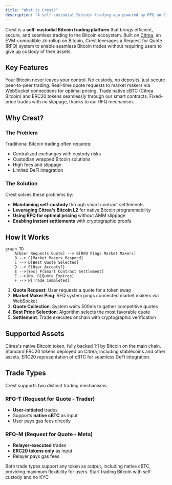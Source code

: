 ```yaml
---
title: "What is Crest?"
description: "A self-custodial Bitcoin trading app powered by RFQ on Citrea"
---
```


Crest is a **self-custodial Bitcoin trading platform** that brings efficient, secure, and seamless trading to the Bitcoin ecosystem. Built on [Citrea](https://citrea.xyz), an EVM-compatible zk-rollup on Bitcoin, Crest leverages a Request for Quote (RFQ) system to enable seamless Bitcoin trades without requiring users to give up custody of their assets.

## Key Features

<CardGroup cols={2}>
  <Card title="Self-Custodial" icon="shield-halved">
    Your Bitcoin never leaves your control. No custody, no deposits, just secure peer-to-peer trading.
  </Card>
  <Card title="Ping-Based RFQ" icon="satellite-dish">
    Real-time quote requests to market makers via WebSocket connections for optimal pricing.
  </Card>
  <Card title="Native Bitcoin Support" icon="bitcoin">
    Trade native cBTC (Citrea Bitcoin) and ERC20 tokens seamlessly through our smart contracts.
  </Card>
  <Card title="Zero Slippage" icon="bullseye">
    Fixed-price trades with no slippage, thanks to our RFQ mechanism.
  </Card>
</CardGroup>

## Why Crest?

### The Problem
Traditional Bitcoin trading often requires:
- Centralized exchanges with custody risks
- Custodian wrapped Bitcoin solutions
- High fees and slippage
- Limited DeFi integration

### The Solution
Crest solves these problems by:
- **Maintaining self-custody** through smart contract settlements
- **Leveraging Citrea's Bitcoin L2** for native Bitcoin programmability
- **Using RFQ for optimal pricing** without AMM slippage
- **Enabling instant settlements** with cryptographic proofs

## How It Works

```mermaid
graph TD
    A[User Requests Quote] --> B[RFQ Pings Market Makers]
    B --> C[Market Makers Respond]
    C --> D[Best Quote Selected]
    D --> E{User Accepts?}
    E -->|Yes| F[Smart Contract Settlement]
    E -->|No| G[Quote Expires]
    F --> H[Trade Completed]
```

1. **Quote Request**: User requests a quote for a token swap
2. **Market Maker Ping**: RFQ system pings connected market makers via WebSocket
3. **Quote Collection**: System waits 500ms to gather competitive quotes
4. **Best Price Selection**: Algorithm selects the most favorable quote
5. **Settlement**: Trade executes onchain with cryptographic verification

## Supported Assets

<AccordionGroup>
  <Accordion title="Native cBTC">
    Citrea's native Bitcoin token, fully backed 1:1 by Bitcoin on the main chain.
  </Accordion>
  <Accordion title="ERC20 Tokens">
    Standard ERC20 tokens deployed on Citrea, including stablecoins and other assets.
  </Accordion>
  <Accordion title="Wrapped cBTC (WCBTC)">
    ERC20 representation of cBTC for seamless DeFi integration.
  </Accordion>
</AccordionGroup>

## Trade Types

Crest supports two distinct trading mechanisms:

### RFQ-T (Request for Quote - Trader)
- **User-initiated** trades
- Supports **native cBTC** as input
- User pays gas fees directly

### RFQ-M (Request for Quote - Meta)
- **Relayer-executed** trades
- **ERC20 tokens only** as input
- Relayer pays gas fees

<Note>
Both trade types support any token as output, including native cBTC, providing maximum flexibility for users.
</Note>

<Card title="Launch Crest App" icon="rocket" href="https://crestapp.xyz">
  Start trading Bitcoin with self-custody and no KYC
</Card>